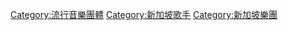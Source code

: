 [[Category:流行音樂團體|Category:流行音樂團體]]
[[Category:新加坡歌手|Category:新加坡歌手]]
[[Category:新加坡樂團|Category:新加坡樂團]]